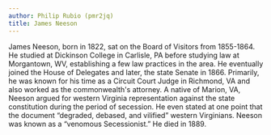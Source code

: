 ```yaml
---
author: Philip Rubio (pmr2jq)
title: James Neeson
---
```

James Neeson, born in 1822, sat on the Board of Visitors from 1855-1864. He studied at Dickinson College in Carlisle, PA before studying law at Morgantown, WV, establishing a few law practices in the area. He eventually joined the House of Delegates and later, the state Senate in 1866. Primarily, he was known for his time as a Circuit Court Judge in Richmond, VA and also worked as the commonwealth's attorney. A native of Marion, VA, Neeson argued for western Virginia representation against the state constitution during the period of secession. He even stated at one point that the document “degraded, debased, and vilified” western Virginians. Neeson was known as a “venomous Secessionist.” He died in 1889.